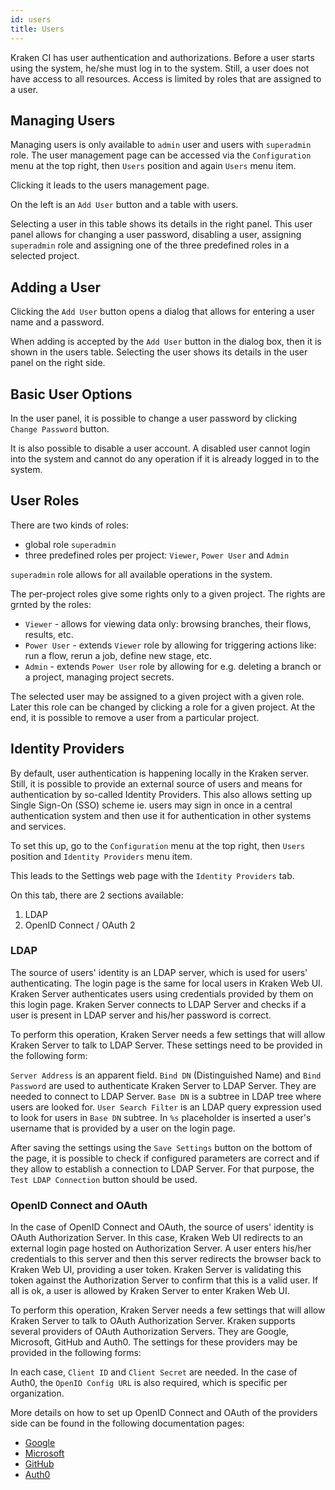 ```yaml
---
id: users
title: Users
---
```




Kraken CI has user authentication and authorizations. Before a user
starts using the system, he/she must log in to the system. Still, a
user does not have access to all resources. Access is limited by
roles that are assigned to a user.

## Managing Users

Managing users is only available to `admin` user and users with
`superadmin` role.  The user management page can be accessed via the
`Configuration` menu at the top right, then `Users` position and
again `Users` menu item.

<Screen img="screen-users-menu.png" />

Clicking it leads to the users management page.

<Screen img="screen-users.png" />

On the left is an `Add User` button and a table with users.

Selecting a user in this table shows its details in the right panel.
This user panel allows for changing a user password, disabling a user,
assigning `superadmin` role and assigning one of the three predefined
roles in a selected project.


## Adding a User

Clicking the `Add User` button opens a dialog that allows for entering a
user name and a password.

<Screen img="screen-users-add-new.png" />

When adding is accepted by the `Add User` button in the dialog box,
then it is shown in the users table. Selecting the user shows its
details in the user panel on the right side.

## Basic User Options

In the user panel, it is possible to change a user password by clicking
`Change Password` button.

It is also possible to disable a user account. A disabled user cannot
login into the system and cannot do any operation if it is already
logged in to the system.


## User Roles

There are two kinds of roles:

- global role `superadmin`
- three predefined roles per project: `Viewer`, `Power User` and `Admin`

`superadmin` role allows for all available operations in the system.

The per-project roles give some rights only to a given project. The
rights are grnted by the roles:

- `Viewer` - allows for viewing data only: browsing branches, their
  flows, results, etc.
- `Power User` - extends `Viewer` role by allowing for triggering
  actions like: run a flow, rerun a job, define new stage, etc.
- `Admin` - extends `Power User` role by allowing for e.g. deleting a
  branch or a project, managing project secrets.

<Screen img="screen-users-roles.png" />

The selected user may be assigned to a given project with a given
role. Later this role can be changed by clicking a role for a given
project. At the end, it is possible to remove a user from a particular
project.

## Identity Providers

By default, user authentication is happening locally in the Kraken
server. Still, it is possible to provide an external source of users and
means for authentication by so-called Identity Providers. This also allows
setting up Single Sign-On (SSO) scheme ie. users may sign in once
in a central authentication system and then use it for authentication in
other systems and services.

To set this up, go to the `Configuration` menu at the top right, then
`Users` position and `Identity Providers` menu item.

<Screen img="screen-idp-menu.png" />

This leads to the Settings web page with the `Identity Providers` tab.

<Screen img="screen-idp-all-disabled.png" />

On this tab, there are 2 sections available:

1. LDAP
2. OpenID Connect / OAuth 2

### LDAP

The source of users' identity is an LDAP server, which is used for
users' authenticating. The login page is the same for local users in
Kraken Web UI. Kraken Server authenticates users using credentials
provided by them on this login page. Kraken Server connects to LDAP
Server and checks if a user is present in LDAP server and his/her
password is correct.

To perform this operation, Kraken Server needs a few settings that will
allow Kraken Server to talk to LDAP Server. These settings need to be
provided in the following form:

<Screen img="screen-idp-ldap.png" />

`Server Address` is an apparent field. `Bind DN` (Distinguished Name)
and `Bind Password` are used to authenticate Kraken Server to LDAP
Server. They are needed to connect to LDAP Server. `Base DN` is a
subtree in LDAP tree where users are looked for. `User Search
Filter` is an LDAP query expression used to look for users in
`Base DN` subtree. In `%s` placeholder is inserted a user's username
that is provided by a user on the login page.

After saving the settings using the `Save Settings` button on the
bottom of the page, it is possible to check if configured parameters
are correct and if they allow to establish a connection to LDAP
Server. For that purpose, the `Test LDAP Connection` button should be
used.

### OpenID Connect and OAuth

In the case of OpenID Connect and OAuth, the source of users' identity
is OAuth Authorization Server. In this case, Kraken Web UI redirects
to an external login page hosted on Authorization Server. A user
enters his/her credentials to this server and then this server
redirects the browser back to Kraken Web UI, providing a user
token. Kraken Server is validating this token against the
Authorization Server to confirm that this is a valid user. If all is
ok, a user is allowed by Kraken Server to enter Kraken Web UI.

To perform this operation, Kraken Server needs a few settings that will
allow Kraken Server to talk to OAuth Authorization Server. Kraken
supports several providers of OAuth Authorization Servers. They are
Google, Microsoft, GitHub and Auth0. The settings for these providers
may be provided in the following forms:

<Screen img="screen-idp-google-ms.png" />

<Screen img="screen-idp-github-auth0.png" />

In each case, `Client ID` and `Client Secret` are needed. In the
case of Auth0, the `OpenID Config URL` is also required, which is
specific per organization.

More details on how to set up OpenID Connect and OAuth of the providers
side can be found in the following documentation pages:

* [Google](https://developers.google.com/identity/openid-connect/openid-connect#python)
* [Microsoft](https://learn.microsoft.com/en-us/azure/active-directory/develop/v2-protocols-oidc)
* [GitHub](https://docs.github.com/en/developers/apps/building-oauth-apps/authorizing-oauth-apps)
* [Auth0](https://auth0.com/docs/quickstart/webapp/python/01-login)